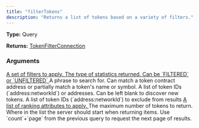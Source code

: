 ```yaml
---
title: "filterTokens"
description: "Returns a list of tokens based on a variety of filters."
---
```


**Type:** Query

**Returns:** [TokenFilterConnection](/api-reference/types/tokenfilterconnection)

### Arguments

<a href="/api-reference/types/tokenfilters">
  <ResponseField name="filters" type="TokenFilters">
    A set of filters to apply.
  </ResponseField>
</a>

<a href="/api-reference/types/tokenpairstatisticstype">
  <ResponseField name="statsType" type="TokenPairStatisticsType">
    The type of statistics returned. Can be `FILTERED` or `UNFILTERED`
  </ResponseField>
</a>

<ResponseField name="phrase" type="String">
  A phrase to search for. Can match a token contract address or partially match a token's name or symbol.
</ResponseField>

<ResponseField name="tokens" type="[String]">
  A list of token IDs (`address:networkId`) or addresses. Can be left blank to discover new tokens.
</ResponseField>

<ResponseField name="excludeTokens" type="[String]">
  A list of token IDs (`address:networkId`) to exclude from results
</ResponseField>

<a href="/api-reference/types/tokenranking">
  <ResponseField name="rankings" type="[TokenRanking]">
    A list of ranking attributes to apply.
  </ResponseField>
</a>

<ResponseField name="limit" type="Int">
  The maximum number of tokens to return.
</ResponseField>

<ResponseField name="offset" type="Int">
  Where in the list the server should start when returning items. Use `count`+`page` from the previous query to request the next page of results.
</ResponseField>

